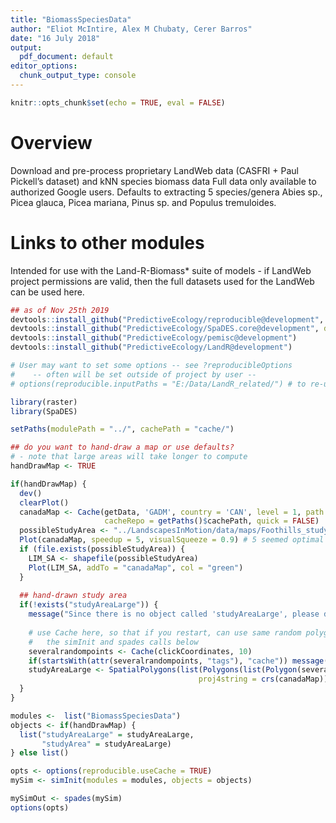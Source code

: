 ```yaml
---
title: "BiomassSpeciesData"
author: "Eliot McIntire, Alex M Chubaty, Cerer Barros"
date: "16 July 2018"
output:
  pdf_document: default
editor_options: 
  chunk_output_type: console
---
```


```r
knitr::opts_chunk$set(echo = TRUE, eval = FALSE)
```

# Overview

Download and pre-process proprietary LandWeb data (CASFRI + Paul Pickell's dataset) and kNN species biomass data
Full data only available to authorized Google users.
Defaults to extracting 5 species/genera Abies sp., Picea glauca, Picea mariana, Pinus sp. and  Populus tremuloides.

# Links to other modules

Intended for use with the Land-R-Biomass* suite of models - if LandWeb project permissions are valid, then the full datasets used for the LandWeb can be used here.

```r
## as of Nov 25th 2019
devtools::install_github("PredictiveEcology/reproducible@development", dependencies = FALSE)
devtools::install_github("PredictiveEcology/SpaDES.core@development", dependencies = FALSE)
devtools::install_github("PredictiveEcology/pemisc@development")
devtools::install_github("PredictiveEcology/LandR@development")

# User may want to set some options -- see ?reproducibleOptions 
#    -- often will be set outside of project by user --
# options(reproducible.inputPaths = "E:/Data/LandR_related/") # to re-use datasets across projects

```

```r
library(raster)
library(SpaDES)

setPaths(modulePath = "../", cachePath = "cache/")

## do you want to hand-draw a map or use defaults?
# - note that large areas will take longer to compute
handDrawMap <- TRUE

if(handDrawMap) {
  dev()
  clearPlot()
  canadaMap <- Cache(getData, 'GADM', country = 'CAN', level = 1, path = "data/",
                     cacheRepo = getPaths()$cachePath, quick = FALSE)
  possibleStudyArea <- "../LandscapesInMotion/data/maps/Foothills_study_area.shp"
  Plot(canadaMap, speedup = 5, visualSqueeze = 0.9) # 5 seemed optimal
  if (file.exists(possibleStudyArea)) {
    LIM_SA <- shapefile(possibleStudyArea)
    Plot(LIM_SA, addTo = "canadaMap", col = "green")
  }
  
  ## hand-drawn study area
  if(!exists("studyAreaLarge")) {
    message("Since there is no object called 'studyAreaLarge', please draw a study area with 10 points")
    
    # use Cache here, so that if you restart, can use same random polygon, allowing Cache to be effective during
    #   the simInit and spades calls below
    severalrandompoints <- Cache(clickCoordinates, 10) 
    if(startsWith(attr(severalrandompoints, "tags"), "cache")) message("Taking studyAreaLarge from Cache")
    studyAreaLarge <- SpatialPolygons(list(Polygons(list(Polygon(severalrandompoints$coords)), ID = "handDrawnPoly")),
                                          proj4string = crs(canadaMap))
  }
}

modules <-  list("BiomassSpeciesData")
objects <- if(handDrawMap) {
  list("studyAreaLarge" = studyAreaLarge,
       "studyArea" = studyAreaLarge)  
} else list()

opts <- options(reproducible.useCache = TRUE)
mySim <- simInit(modules = modules, objects = objects)

mySimOut <- spades(mySim)
options(opts)
```

